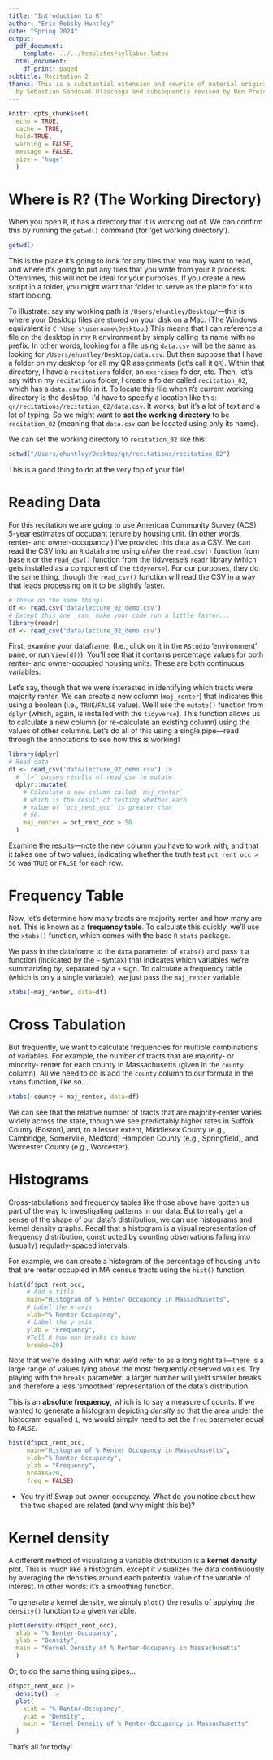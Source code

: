 ```yaml
---
title: "Introduction to R"
author: "Eric Robsky Huntley"
date: "Spring 2024"
output:
  pdf_document:
    template: ../../templates/syllabus.latex
  html_document:
    df_print: paged
subtitle: Recitation 2
thanks: This is a substantial extension and rewrite of material originally developed
  by Sebastian Sandoval Olascoaga and subsequently revised by Ben Preis.
---
```


```r
knitr::opts_chunk$set(
  echo = TRUE,
  cache = TRUE,
  hold=TRUE,
  warning = FALSE,
  message = FALSE,
  size = 'huge'
  )


```

# Where is R? (The Working Directory)

When you open `R`, it has a directory that it is working out of. We can confirm this by running the `getwd()` command (for 'get working directory').

```r
getwd()
```

This is the place it's going to look for any files that you may want to read, and where it's going to put any files that you write from your `R` process. Oftentimes, this will not be ideal for your purposes. If you create a new script in a folder, you might want that folder to serve as the place for `R` to start looking. 

To illustrate: say my working path is `/Users/ehuntley/Desktop/`---this is where your Desktop files are stored on your disk on a Mac. (The Windows equivalent is `C:\Users\username\Desktop`.) This means that I can reference a file on the desktop in my `R` environment by simply calling its name with no prefix. In other words, looking for a file using `data.csv` will be the same as looking for `/Users/ehuntley/Desktop/data.csv`. But then suppose that I have a folder on my desktop for all my QR assignments (let's call it `QR`). Within that directory, I have a `recitations` folder, an `exercises` folder, etc. Then, let's say within my `recitations` folder, I create a folder called `recitation_02`, which has a `data.csv` file in it. To locate this file when `R`'s current working directory is the desktop, I'd have to specify a location like this: `qr/recitations/recitation_02/data.csv`. It works, but it's a lot of text and a lot of typing. So we might want to __set the working directory__ to be `recitation_02` (meaning that `data.csv` can be located using only its name).

We can set the working directory to `recitation_02` like this:

```r
setwd("/Users/ehuntley/Desktop/qr/recitations/recitation_02")
```

This is a good thing to do at the very top of your file!

# Reading Data

For this recitation we are going to use American Community Survey (ACS) 5-year estimates of occupant tenure by housing unit. (In other words, renter- and owner-occupancy.) I've provided this data as a CSV. We can read the CSV into an `R` dataframe using _either_ the `read.csv()` function from base `R` or the `read_csv()` function from the tidyverse's `readr` library (which gets installed as a component of the `tidyverse`). For our purposes, they do the same thing, though the `read_csv()` function will read the CSV in a way that leads processing on it to be slightly faster.

```r
# These do the same thing!
df <- read.csv('data/lecture_02_demo.csv')
# Except this one _can_ make your code run a little faster...
library(readr)
df <- read_csv('data/lecture_02_demo.csv')
```

First, examine your dataframe. (I.e., click on it in the `RStudio` 'environment' pane, or run `View(df)`). You'll see that it contains percentage values for both renter- and owner-occupied housing units. These are both continuous variables.

Let's say, though that we were interested in identifying which tracts were majority renter. We can create a new column (`maj_renter`) that indicates this using a boolean (i.e., `TRUE`/`FALSE` value). We'll use the `mutate()` function from `dplyr` (which, again, is installed with the `tidyverse`). This function allows us to calculate a new column (or re-calculate an existing column) using the values of other columns. Let's do all of this using a single pipe---read through the annotations to see how this is working!

```r
library(dplyr)
# Read data
df <- read_csv('data/lecture_02_demo.csv') |>
  # `|>` passes results of read_csv to mutate
  dplyr::mutate(
    # Calculate a new column called `maj_renter`
    # which is the result of testing whether each
    # value of `pct_rent_occ` is greater than
    # 50.
    maj_renter = pct_rent_occ > 50
  )
```

Examine the results---note the new column you have to work with, and that it takes one of two values, indicating whether the truth test `pct_rent_occ > 50` was `TRUE` or `FALSE` for each row.

# Frequency Table

Now, let's determine how many tracts are majority renter and how many are not. This is known as a __frequency table__. To calculate this quickly, we'll use the `xtabs()` function, which comes with the base `R` `stats` package.

We pass in the dataframe to the `data` parameter of `xtabs()` and pass it a function (indicated by the `~` syntax) that indicates which variables we're summarizing by, separated by a `+` sign. To calculate a frequency table (which is only a single variable), we just pass the `maj_renter` variable.

```r
xtabs(~maj_renter, data=df)
```

# Cross Tabulation

But frequently, we want to calculate frequencies for multiple combinations of variables. For example, the number of tracts that are majority- or minority- renter for each county in Massachusetts (given in the `county` column). All we need to do is add the `county` column to our formula in the `xtabs` function, like so...

```r
xtabs(~county + maj_renter, data=df)
```

We can see that the relative number of tracts that are majority-renter varies widely across the state, though we see predictably higher rates in Suffolk County (Boston), and, to a lesser extent, Middlesex County (e.g., Cambridge, Somerville, Medford)  Hampden County (e.g., Springfield), and Worcester County (e.g., Worcester).

# Histograms

Cross-tabulations and frequency tables like those above have gotten us part of the way to investigating patterns in our data. But to really get a sense of the shape of our data's distribution, we can use histograms and kernel density graphs. Recall that a histogram is a visual representation of frequency distribution, constructed by counting observations falling into (usually) regularly-spaced intervals.

For example, we can create a histogram of the percentage of housing units that are renter occupied in MA census tracts using the `hist()` function.

```r
hist(df$pct_rent_occ, 
     # Add a title
     main="Histogram of % Renter Occupancy in Massachusetts",
     # Label the x-axis
     xlab="% Renter Occupancy",
     # Label the y-axis
     ylab = "Frequency",
     #Tell R how man breaks to have
     breaks=20) 
```
Note that we're dealing with what we'd refer to as a long right tail---there is a large range of values lying above the most frequently observed values. Try playing with the `breaks` parameter: a larger number will yield smaller breaks and therefore a less 'smoothed' representation of the data's distribution.

This is an __absolute frequency__, which is to say a measure of counts. If we wanted to generate a histogram depicting _density_ so that the area under the histogram equalled `1`, we would simply need to set the `freq` parameter equal to `FALSE`.

```r
hist(df$pct_rent_occ, 
     main="Histogram of % Renter Occupancy in Massachusetts",
     xlab="% Renter Occupancy",
     ylab = "Frequency",
     breaks=20,
     freq = FALSE) 
```

+ You try it! Swap out owner-occupancy. What do you notice about how the two shaped are related (and why might this be)?

# Kernel density

A different method of visualizing a variable distribution is a __kernel density__ plot. This is much like a histogram, except it visualizes the data continuously by averaging the densities around each potential value of the variable of interest. In other words: it's a smoothing function.

To generate a kernel density, we simply `plot()` the results of applying the `density()` function to a given variable.

```r
plot(density(df$pct_rent_occ), 
  xlab = "% Renter-Occupancy",
  ylab = "Density",
  main = "Kernel Density of % Renter-Occupancy in Massachusetts"
  )
```

Or, to do the same thing using pipes...

```r
df$pct_rent_occ |> 
  density() |>
  plot(
    xlab = "% Renter-Occupancy",
    ylab = "Density",
    main = "Kernel Density of % Renter-Occupancy in Massachusetts"
  )
```

That's all for today!